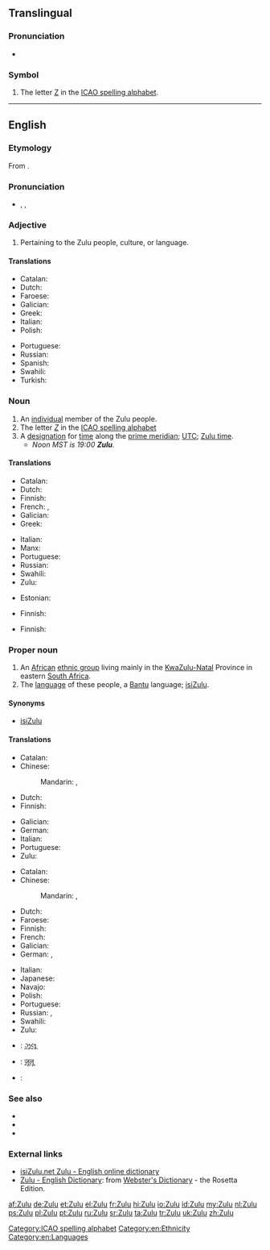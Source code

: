 {{also|zulu|zulú|zulù}}
==Translingual==
{{interwiktionary|code=zu}}

===Pronunciation===
* {{IPA|[ˈzuːluː]|lang=mul}}

===Symbol===
{{head|mul|symbol}}

# The letter [[Z]] in the [[ICAO spelling alphabet]].

[[Category:ICAO spelling alphabet]]

----

==English==
{{wikipedia|Zulu (disambiguation)}}

===Etymology===
From {{etyl|zu|en}} {{term|umZulu|lang=zu}}.

===Pronunciation===
* {{enPR|zo͞o'lo͞o}}, {{IPA|/ˈzuːluː/}}, {{X-SAMPA|/"zu:lu:/}}

===Adjective===
{{en-adj|-}}

# Pertaining to the Zulu people, culture, or language.

====Translations====
{{trans-top|pertaining to the Zulu people, culture, or language}}
* Catalan: {{t-|ca|zulu}}
* Dutch: {{t+|nl|Zoeloe}}
* Faroese: {{t|fo|sulu|n}}
* Galician: {{t+|gl|zulú}}
* Greek: {{t+|el|Ζουλού}}
* Italian: {{t-|it|zulù}}
* Polish: {{t-|pl|Zulus}}
{{trans-mid}}
* Portuguese: {{t+|pt|zulu}}
* Russian: {{t+|ru|зулусский|sc=Cyrl|tr=zulússkij}}
* Spanish: {{t+|es|zulú}}
* Swahili: {{t-|sw|Kizulu}}
* Turkish: {{t+|tr|Zuluca}}
{{trans-bottom}}

===Noun===
{{en-noun}}

# An [[individual]] member of the Zulu people.
# The letter ''[[Z]]'' in the [[ICAO spelling alphabet]]
# A [[designation]] for [[time]] along the [[prime meridian]]; [[UTC]]; [[Zulu time]].
#* ''Noon MST is 19:00 '''Zulu'''.''

====Translations====
{{trans-top|member of the Zulu people}}
* Catalan: {{t-|ca|zulu}}
* Dutch: {{t+|nl|Zoeloe|m}}
* Finnish: {{t+|fi|zulu}}
* French: {{t+|fr|Zoulou|m}}, {{t+|fr|Zouloue|f}}
* Galician: {{t+|gl|zulú}}
* Greek: {{t+|el|Ζουλού}}
{{trans-mid}}
* Italian: {{t-|it|zulù|m|f}}
* Manx: {{t-|gv|Sooloo|m}}
* Portuguese: {{t+|pt|zulu}}
* Russian: {{t+|ru|зулус|m|sc=Cyrl|tr=zulús}}
* Swahili: {{t-|sw|Mzulu}}
* Zulu: {{t-|zu|umZulu|c1|c6}}
{{trans-bottom}}

{{trans-top|the letter "Z" in ICAO spelling alphabet}}
* Estonian: {{t+|et|Zürich}}
{{trans-mid}}
* Finnish: {{t+|fi|tseta}}
{{trans-bottom}}

{{trans-top|Zulu time}}
* Finnish: {{t+|fi|UTC}}
{{trans-mid}}
{{trans-bottom}}

===Proper noun===
{{en-proper noun}}

# An [[African]] [[ethnic group]] living mainly in the [[KwaZulu-Natal]] Province in eastern [[South Africa]].
# The [[language]] of these people, a [[Bantu]] language; [[isiZulu]].

====Synonyms====
* {{sense|language}} [[isiZulu]]

====Translations====
{{trans-top|African ethnic group}}
* Catalan: {{t-|ca|zulu}}
* Chinese:
*: Mandarin: {{t|cmn|祖魯族人|sc=Hani}}, {{t|cmn|祖鲁族人|tr=Zǔlǔ zúrén|sc=Hani}}
* Dutch: {{t-|nl|Zoeloes|p}}
* Finnish: {{t-|fi|zulut|p}}
{{trans-mid}}
* Galician: {{t+|gl|zulú}}
* German: {{t+|de|Zulu}}
* Italian: {{t-|it|zulù|m|f}}
* Portuguese: {{t+|pt|zulu}}
* Zulu: {{t-|zu|amaZulu|c6}}
{{trans-bottom}}

{{trans-top|language}}
* Catalan: {{t-|ca|zulu|m}}
* Chinese:
*: Mandarin: {{t-|cmn|祖魯語|sc=Hani}}, {{t-|cmn|祖鲁语|tr=Zǔlǔyǔ|sc=Hani}}
* Dutch: {{t+|nl|Zoeloe|n}}
* Faroese: {{t|fo|sulu|n}}
* Finnish: {{t+|fi|zulu}}
* French: {{t+|fr|zoulou|m}}
* Galician: {{t+|gl|zulú}}
* German: {{t+|de|Zulu}}, {{t-|de|Bantu}}
{{trans-mid}}
* Italian: {{t-|it|zulù|m}}
* Japanese: {{t+|ja|ズールー語|tr=Zūrū-go|sc=Jpan}}
* Navajo: {{tø|nv|Zulu Dineʼé bizaad}}
* Polish: {{t-|pl|zulu|n}}
* Portuguese: {{t+|pt|zulu}}
* Russian: {{t+|ru|зулу|m|tr=zúlu}}, {{t+|ru|зулусский|m|tr=zulússkij}}
* Swahili: {{t-|sw|Kizulu}}
* Zulu: {{t-|zu|isiZulu|c7}}
{{trans-bottom}}

{{checktrans-top}}
* {{ttbc|gu}}: [[ઝૂલૂ]]
* {{ttbc|hi}}: [[ज़ूलू]]
{{trans-mid}}
* {{ttbc|ia}}: {{t-|ia|Zulu}}
{{trans-bottom}}

===See also===
* {{langcat}}
* {{langlist}}
* {{ISO 639|link=Ethnologue|1code=zu|code=zul}}

===External links===
* [http://isizulu.net/ isiZulu.net Zulu - English online dictionary]
* [http://www.websters-online-dictionary.org/definition/Zulu-english/ Zulu - English Dictionary]: from [http://www.websters-online-dictionary.org/ Webster's Dictionary] - the Rosetta Edition.

[[Category:en:Ethnicity]]
[[Category:en:Languages]]

[[af:Zulu]]
[[de:Zulu]]
[[et:Zulu]]
[[el:Zulu]]
[[fr:Zulu]]
[[hi:Zulu]]
[[io:Zulu]]
[[id:Zulu]]
[[my:Zulu]]
[[nl:Zulu]]
[[ps:Zulu]]
[[pl:Zulu]]
[[pt:Zulu]]
[[ru:Zulu]]
[[sr:Zulu]]
[[ta:Zulu]]
[[tr:Zulu]]
[[uk:Zulu]]
[[zh:Zulu]]